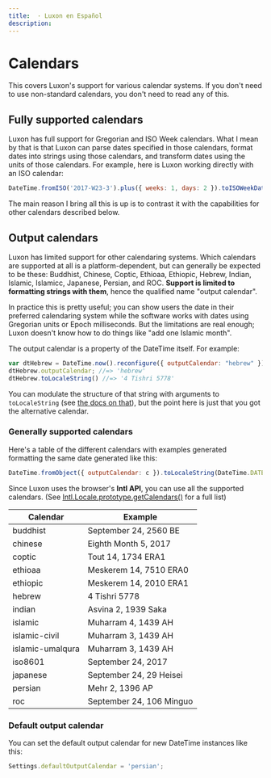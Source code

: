 ```yaml
---
title:  · Luxon en Español
description: 
---
```


# Calendars

This covers Luxon's support for various calendar systems. If you don't need to use non-standard calendars, you don't need to read any of this.

## Fully supported calendars

Luxon has full support for Gregorian and ISO Week calendars. What I mean by that is that Luxon can parse dates specified in those calendars, format dates into strings using those calendars, and transform dates using the units of those calendars. For example, here is Luxon working directly with an ISO calendar:

```js
DateTime.fromISO('2017-W23-3').plus({ weeks: 1, days: 2 }).toISOWeekDate(); //=>  '2017-W24-5'
```

The main reason I bring all this is up is to contrast it with the capabilities for other calendars described below.

## Output calendars

Luxon has limited support for other calendaring systems. Which calendars are supported at all is a platform-dependent, but can generally be expected to be these: Buddhist, Chinese, Coptic, Ethioaa, Ethiopic, Hebrew, Indian, Islamic, Islamicc, Japanese, Persian, and ROC. **Support is limited to formatting strings with them**, hence the qualified name "output calendar".

In practice this is pretty useful; you can show users the date in their preferred calendaring system while the software works with dates using Gregorian units or Epoch milliseconds. But the limitations are real enough; Luxon doesn't know how to do things like "add one Islamic month".

The output calendar is a property of the DateTime itself. For example:

```js
var dtHebrew = DateTime.now().reconfigure({ outputCalendar: "hebrew" });
dtHebrew.outputCalendar; //=> 'hebrew'
dtHebrew.toLocaleString() //=> '4 Tishri 5778'
```

You can modulate the structure of that string with arguments to `toLocaleString` (see [the docs on that](formatting.md?id=tolocalestring-strings-for-humans)), but the point here is just that you got the alternative calendar.

### Generally supported calendars

Here's a table of the different calendars with examples generated formatting the same date generated like this:

```js
DateTime.fromObject({ outputCalendar: c }).toLocaleString(DateTime.DATE_FULL);
```

Since Luxon uses the browser's **Intl API**, you can use all the supported calendars.
(See [Intl.Locale.prototype.getCalendars()](https://developer.mozilla.org/en-US/docs/Web/JavaScript/Reference/Global_Objects/Intl/Locale/getCalendars) for a full list)

| Calendar           | Example                  |
| ------------------ | ------------------------ |
| buddhist           | September 24, 2560 BE    |
| chinese            | Eighth Month 5, 2017     |
| coptic             | Tout 14, 1734 ERA1       |
| ethioaa            | Meskerem 14, 7510 ERA0   |
| ethiopic           | Meskerem 14, 2010 ERA1   |
| hebrew             | 4 Tishri 5778            |
| indian             | Asvina 2, 1939 Saka      |
| islamic            | Muharram 4, 1439 AH      |
| islamic-civil      | Muharram 3, 1439 AH      |
| islamic-umalqura   | Muharram 3, 1439 AH      |
| iso8601            | September 24, 2017       |
| japanese           | September 24, 29 Heisei  |
| persian            | Mehr 2, 1396 AP          |
| roc                | September 24, 106 Minguo |



### Default output calendar

You can set the default output calendar for new DateTime instances like this:

```js
Settings.defaultOutputCalendar = 'persian';
```
